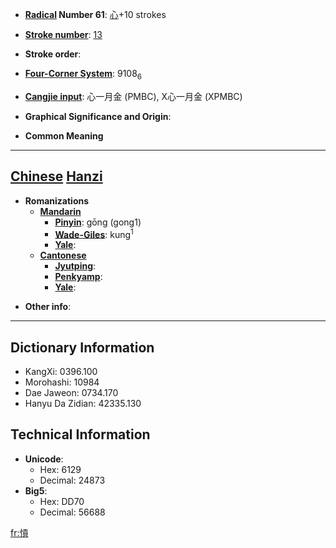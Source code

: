 * '''[[Wiktionary:Chinese radical index| Radical]] Number 61''': [[Wiktionary:Chinese radical index 心|心]]+10 strokes

* '''[[Wiktionary:Chinese total strokes index|Stroke number]]''': [[Wiktionary:Chinese total strokes index 13|13]]

* '''Stroke order''': 

* '''[[Wiktionary:Chinese four corner index|Four-Corner System]]''': 9108<sub>6</sub>

* '''[[Wiktionary:Chinese Cangjie index|Cangjie input]]''': 心一月金 (PMBC), X心一月金 (XPMBC)

* '''Graphical Significance and Origin''': 

* '''Common Meaning'''

----

== [[Chinese]] [[Hanzi]] ==

* '''Romanizations'''
** '''[[Mandarin]]'''
*** '''[[Pinyin]]''': gōng (gong1)
*** '''[[Wade-Giles]]''': kung<sup>1</sup>
*** '''[[Yale]]''': 
** '''[[Cantonese]]'''
*** '''[[Jyutping]]''':
*** '''[[Penkyamp]]''': 
*** '''[[Yale]]''': 

* '''Other info''': 

----

== Dictionary Information ==

* KangXi: 0396.100
* Morohashi: 10984
* Dae Jaweon: 0734.170
* Hanyu Da Zidian: 42335.130

== Technical Information ==

* '''Unicode''':
** Hex: 6129
** Decimal: 24873
* '''Big5''':
** Hex: DD70
** Decimal: 56688

[[fr:愩]]